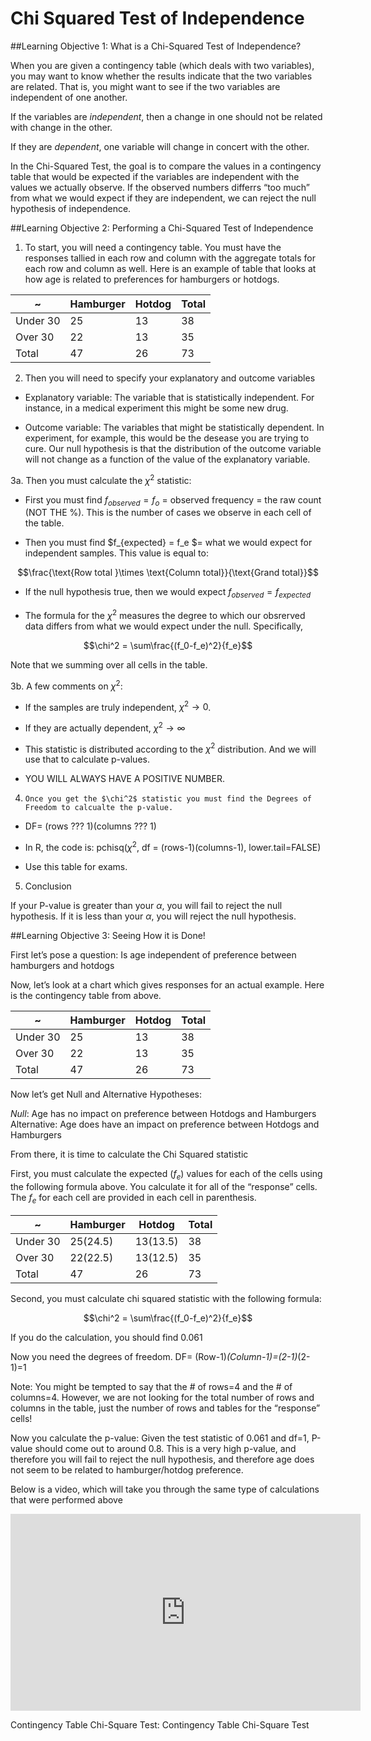 # Chi Squared Test of Independence

##Learning Objective 1: What is a Chi-Squared Test of Independence?

When you are given a contingency table (which deals with two variables), you may want to know whether the results indicate that the two variables are related. That is, you might want to see if the two variables are independent of one another.

If the variables are *independent*, then a change in one should not be related with change in the other.

If they are *dependent*, one variable will change in concert with the other.

In the Chi-Squared Test, the goal is to compare the values in a contingency table that would be expected if the variables are independent with the values we actually observe.  If the observed numbers differrs "too much" from what we would expect if they are independent, we can reject the null hypothesis of independence.

##Learning Objective 2: Performing a Chi-Squared Test of Independence

1. To start, you will need a contingency table. You must have the responses tallied in each row and column with the aggregate totals for each row and column as well.  Here is an example of table that looks at how age is related to preferences for hamburgers or hotdogs.

 
~|Hamburger|Hotdog|Total|
-|-|-|-|
Under 30|25 |13 |38|
Over 30|22 |13 |35|
Total|47| 26 |73|
 
2. Then you will need to specify your explanatory and outcome variables

- Explanatory variable: The variable that is statistically independent.  For instance, in a medical experiment this might be some new drug. 

- Outcome variable: The variables that might be statistically dependent.  In experiment, for example, this would be the desease you are trying to cure.
Our null hypothesis is that the distribution of the outcome variable will not change as a function of the value of the explanatory variable.

3a. Then you must calculate the $\chi^2$ statistic:

- First you must find $f_{observed} = f_o$ = observed frequency = the raw count (NOT THE %).  This is the number of cases we observe in each cell of the table.

- Then you must find $f_{expected} = f_e $= what we would expect for independent samples. This value is equal to:

$$\frac{\text{Row total }\times \text{Column total}}{\text{Grand total}}$$

- If the null hypothesis true, then we would expect $f_{observed} = f_{expected}$

- The formula for the $\chi^2$ measures the degree to which our obsrerved data differs from what we would expect under the null.  Specifically, 

$$\chi^2 = \sum\frac{(f_0-f_e)^2}{f_e}$$

Note that we summing over all cells in the table.

3b.  A few comments on $\chi^2$:

- If the samples are truly independent, $\chi^2 \rightarrow 0$.

- If they are actually dependent, $\chi^2 \rightarrow \infty$

- This statistic is distributed according to the $\chi^2$ distribution. And we will use that to calculate p-values.

- YOU WILL ALWAYS HAVE A POSITIVE NUMBER.

4.     Once you get the $\chi^2$ statistic you must find the Degrees of Freedom to calcualte the p-value.

- DF= (rows ??? 1)(columns ??? 1)

- In R, the code is: pchisq($\chi^2$, df = (rows-1)(columns-1), lower.tail=FALSE)

- Use this table for exams.

5. Conclusion

If your P-value is greater than your $\alpha$, you will fail to reject the null hypothesis. If it is less than your $\alpha$, you will reject the null hypothesis.

##Learning Objective 3: Seeing How it is Done!

First let's pose a question: Is age independent of preference between hamburgers and hotdogs

Now, let's look at a chart which gives responses for an actual example.  Here is the contingency table from above.

~|Hamburger|Hotdog|Total|
-|-|-|-|
Under 30|25 |13 |38|
Over 30|22 |13 |35|
Total|47| 26 |73|
 
Now let's get Null and Alternative Hypotheses:

*Null*: Age has no impact on preference between Hotdogs and Hamburgers
Alternative: Age does have an impact on preference between Hotdogs and Hamburgers

From there, it is time to calculate the Chi Squared statistic

First, you must calculate the expected ($f_e$) values for each of the cells using the following formula above.  You calculate it for all of the "response" cells. The $f_e$ for each cell  are provided in each cell in parenthesis.  

~|Hamburger|Hotdog|Total|
-|-|-|-|
Under 30|25(24.5) |13(13.5) |38|
Over 30|22(22.5) |13(12.5) |35|
Total|47| 26 |73|
 
Second, you must calculate chi squared statistic with the following formula:

$$\chi^2 = \sum\frac{(f_0-f_e)^2}{f_e}$$

If you do the calculation, you should find 0.061

Now you need the degrees of freedom.  DF= (Row-1)*(Column-1)=(2-1)*(2-1)=1

Note: You might be tempted to say that the # of rows=4 and the # of columns=4. However, we are not looking for the total number of rows and columns in the table, just the number of rows and tables for the "response" cells!

Now you calculate the p-value: Given the test statistic of 0.061 and df=1, P-value should    come out to around 0.8. This is a very high p-value, and therefore you will fail to reject the null hypothesis, and therefore age does not seem to be related to hamburger/hotdog preference.

Below is a video, which will take you through the same type of calculations that were performed above

<iframe width="560" height="315" src="https://youtube/embed/hpWdDmgsIRE" frameborder="0" allowfullscreen></iframe>  

Contingency Table Chi-Square Test: Contingency Table Chi-Square Test 